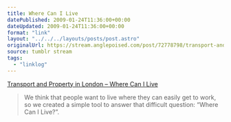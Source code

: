```yaml
---
title: Where Can I Live
datePublished: 2009-01-24T11:36:00+00:00
dateUpdated: 2009-01-24T11:36:00+00:00
format: "link"
layout: "../../../layouts/posts/post.astro"
originalUrl: https://stream.anglepoised.com/post/72778798/transport-and-property-in-london-where-can-i
source: tumblr stream
tags:
  - "linklog"
---
```


[Transport and Property in London &#8211; Where Can I Live][1]

> We think that people want to live where they can easily get to work, so we created a simple tool to answer that difficult question: &ldquo;Where Can I Live?&rdquo;.

[1]: http://www.where-can-i-live.com/londonproperty
